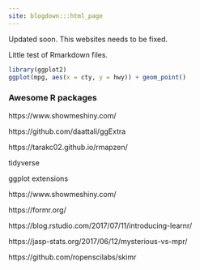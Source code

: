 ```yaml
---
site: blogdown:::html_page
---
```


Updated soon. This websites needs to be fixed.


Little test of Rmarkdown files. 
```r
library(ggplot2)
ggplot(mpg, aes(x = cty, y = hwy)) + geom_point()
```

### Awesome R packages
https://www.showmeshiny.com/

https://github.com/daattali/ggExtra

https://tarakc02.github.io/rmapzen/

tidyverse

ggplot extensions

https://www.showmeshiny.com/

https://formr.org/

https://blog.rstudio.com/2017/07/11/introducing-learnr/

https://jasp-stats.org/2017/06/12/mysterious-vs-mpr/


https://github.com/ropenscilabs/skimr


